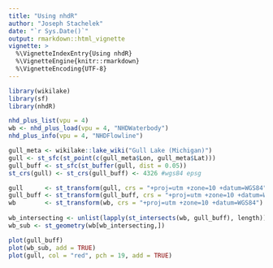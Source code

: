 ```yaml
---
title: "Using nhdR"
author: "Joseph Stachelek"
date: "`r Sys.Date()`"
output: rmarkdown::html_vignette
vignette: >
  %\VignetteIndexEntry{Using nhdR}
  %\VignetteEngine{knitr::rmarkdown}
  %\VignetteEncoding{UTF-8}
---
```


```r
library(wikilake)
library(sf)
library(nhdR)

nhd_plus_list(vpu = 4)
wb <- nhd_plus_load(vpu = 4, "NHDWaterbody")
nhd_plus_info(vpu = 4, "NHDFlowline")

gull_meta <- wikilake::lake_wiki("Gull Lake (Michigan)")
gull <- st_sfc(st_point(c(gull_meta$Lon, gull_meta$Lat)))
gull_buff <- st_sfc(st_buffer(gull, dist = 0.05))
st_crs(gull) <- st_crs(gull_buff) <- 4326 #wgs84 epsg

gull      <- st_transform(gull, crs = "+proj=utm +zone=10 +datum=WGS84")  
gull_buff <- st_transform(gull_buff, crs = "+proj=utm +zone=10 +datum=WGS84")  
wb        <- st_transform(wb, crs = "+proj=utm +zone=10 +datum=WGS84")  
  
wb_intersecting <- unlist(lapply(st_intersects(wb, gull_buff), length)) > 0
wb_sub <- st_geometry(wb[wb_intersecting,])

plot(gull_buff)
plot(wb_sub, add = TRUE)
plot(gull, col = "red", pch = 19, add = TRUE)
```
